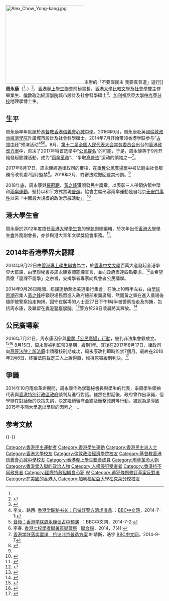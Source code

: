 {{Otheruses|subject=第57屆香港專上學生聯會秘書長周永康|other=其他名為「周永康」的人物|周永康 (消歧義)}}
{{Infobox  Officeholder
|name         = 周永康
|native_name  = Alex Chow Wing Hong<ref name="ucounlist2013">[https://web.archive.org/web/20131019234807/http://www.council.hkusu.hku.hk/councilors.html 香港大學學生會2013年度學生會評議員名單]（經由archive.org存取）</ref>
|image        = Alex_Chow_in_2018_Jan.png
|office       = 第57届[[香港專上學生聯會|香港專上學生聯會]]秘書長
|term_start   = 2014年4月1日
|term_end     = 2015年3月31日
|predecessor  = [[陳樹暉|陳樹暉]]（[[嶺南大學_(香港)|嶺南大學]]）
|successor    = [[羅冠聰|羅冠聰]]（[[嶺南大學_(香港)|嶺南大學]]）
|1blankname   = 副秘書長
|1namedata    = [[岑敖暉|岑敖暉]]（[[香港中文大學|香港中文大學]]）
|nationality  = {{CHN-HKG}}
|birth_date   = {{bda|1990|8|18}}
|native_place = 廣東韶關
|birth_place  = 廣東省東莞市
|母校 = [[基督教香港信義會心誠中學|基督教香港信義會心誠中學]]<br/>[[香港大學|香港大學]]文學院<br/>[[倫敦政治經濟學院|倫敦政治經濟學院]]<br/>[[加利福尼亞大學柏克萊分校|加利福尼亞大學柏克萊分校]]
|居住地 = {{HKG}}
|職業 = 學生
| educate =
* 香港大學比較文學榮譽文學士
* 香港大學社會學榮譽社會科學學士
*[[倫敦政治經濟學院|倫敦政治經濟學院]]城市設計及社會科學碩士
*[[加利福尼亞大學柏克萊分校|加利福尼亞大學柏克萊分校]]地理學博士生
}}
[[File:Alex_Chow_Yong-kang.jpg|250px]]主辦的「不要假民主 我要真普選」遊行]]
'''周永康'''（{{lang-en|Alex Chow Wing Hong}}<ref name="ucounlist2013"/>，{{bd|1990年|8月18日}}）<ref name="學聯與政府對話">{{cite news |url = |title=《學聯與政府對話》 |publisher=[[翡翠台|翡翠台]] |date=2014年10月21日 }}{{zh-yue}}</ref>，[[香港專上學生聯會|香港專上學生聯會]]前秘書長，[[香港大學|香港大學]][[比較文學|比較文學]]及[[社會學|社會學]]雙主修畢業生、[[倫敦政治經濟學院|倫敦政治經濟學院]]城市設計及社會科學碩士<ref>{{Cite news |url=https://www.hk01.com/%E6%94%BF%E6%83%85/275605/%E6%94%BF%E5%A3%87%E8%AB%B8%E4%BA%8B%E7%94%BA-%E5%9B%A0%E9%9D%9E%E6%B3%95%E9%9B%86%E7%B5%90%E7%BD%AA%E4%B8%80%E5%BA%A6%E8%A2%AB%E5%88%A4%E5%9B%9A-%E5%91%A8%E6%B0%B8%E5%BA%B7%E9%81%B2%E4%B8%80%E5%B9%B4%E7%A2%A9%E5%A3%AB%E7%95%A2%E6%A5%AD |title=因非法集結罪一度被判囚　周永康遲一年碩士畢業 |date=2018-12-26 |work=香港01 |accessdate=2018-12-26 |archive-date=2019-05-15 |archive-url=https://web.archive.org/web/20190515003145/https://www.hk01.com/%E6%94%BF%E6%83%85/275605/%E6%94%BF%E5%A3%87%E8%AB%B8%E4%BA%8B%E7%94%BA-%E5%9B%A0%E9%9D%9E%E6%B3%95%E9%9B%86%E7%B5%90%E7%BD%AA%E4%B8%80%E5%BA%A6%E8%A2%AB%E5%88%A4%E5%9B%9A-%E5%91%A8%E6%B0%B8%E5%BA%B7%E9%81%B2%E4%B8%80%E5%B9%B4%E7%A2%A9%E5%A3%AB%E7%95%A2%E6%A5%AD |dead-url=no }}</ref>、[[加利福尼亞大學柏克萊分校|加利福尼亞大學柏克萊分校]]地理學博士生。

==生平==
周永康早年就讀於[[基督教香港信義會心誠中學|基督教香港信義會心誠中學]]。2016年9月，周永康赴英國[[倫敦政治經濟學院|倫敦政治經濟學院]]升讀城市設計及社會科學碩士。2014年7月开始带领香港学联参与“[[讓愛與和平佔領中環|占领中环]]”预演活动<ref>李文、路西. [http://www.bbc.co.uk/zhongwen/simp/china/2014/07/140701_hk_ivzhouyongkang.shtml 香港学联秘书长：已做好警方清场准备].：[[BBC中文网|BBC中文网]]，2014-7-1:</ref><ref>[http://www.bbc.co.uk/zhongwen/simp/china/2014/07/140702_aud_hongkong_rally_chow.shtml 音频：香港学联周永康谈占中预演] {{Wayback|url=http://www.bbc.co.uk/zhongwen/simp/china/2014/07/140702_aud_hongkong_rally_chow.shtml |date=20140708060933 }}.：BBC中文网，2014-7-2:</ref><ref>李春. [http://udn.com/NEWS/BREAKINGNEWS/BREAKINGNEWS4/8783956.shtml 香港七校學者聯署質疑警察] {{Wayback|url=http://udn.com/NEWS/BREAKINGNEWS/BREAKINGNEWS4/8783956.shtml |date=20140714233401 }}. [[聯合報|聯合報]]，2014，7(4):</ref>。8月，[[第十二届全国人民代表大会常务委员会|第十二届全国人民代表大会常务委员会]]出台的[[2016年及2017年香港政治制度改革|香港政改方案]]中，否决了2017年特首选举中“[[公民提名|公民提名]]”的可能，于是，周永康等于9月开始發起罷課活動，成为“[[雨傘革命|雨傘革命]]”、“争取[[真普选|真普选]]”运动的領袖之一<ref>[http://www.bbc.co.uk/zhongwen/simp/china/2014/09/140907_hongkong_democracy_students_strike 香港学联落实罢课　抗议北京普选方案] {{Wayback|url=http://www.bbc.co.uk/zhongwen/simp/china/2014/09/140907_hongkong_democracy_students_strike |date=20141220014444 }} 叶靖斯，晧宇 [[BBC中文网|BBC中文网]]，2014-9-7</ref>。

2017年8月17日，周永康經過律政司的覆核，在[[重奪公民廣場案|重奪公民廣場案]]中被法庭由社會服務令改判處7個月監禁<ref>{{Cite web |url=https://www.hkcnews.com/article/6193/%E9%BB%83%E4%B9%8B%E9%8B%92-%E5%91%A8%E6%B0%B8%E5%BA%B7-%E7%BE%85%E5%86%A0%E8%81%B0-6253/%E4%B8%8A%E8%A8%B4%E5%BA%AD%E6%94%B9%E5%88%A4%E7%9B%A3%E7%A6%81%EF%BC%9A%E7%BE%85%E5%86%A0%E8%81%B08%E5%80%8B%E6%9C%88%E3%80%81%E5%91%A8%E6%B0%B8%E5%BA%B77%E5%80%8B%E6%9C%88%E3%80%81%E9%BB%83%E4%B9%8B%E9%8B%926%E5%80%8B%E6%9C%88 |title=上訴庭改判監禁：羅冠聰8個月、周永康7個月、黃之鋒6個月 |access-date=2017-08-18 |archive-date=2021-07-12 |archive-url=https://web.archive.org/web/20210712010827/https://www.hkcnews.com/article/6193/%E9%BB%83%E4%B9%8B%E9%8B%92-%E5%91%A8%E6%B0%B8%E5%BA%B7-%E7%BE%85%E5%86%A0%E8%81%B0-6253/%E4%B8%8A%E8%A8%B4%E5%BA%AD%E6%94%B9%E5%88%A4%E7%9B%A3%E7%A6%81%EF%BC%9A%E7%BE%85%E5%86%A0%E8%81%B08%E5%80%8B%E6%9C%88%E3%80%81%E5%91%A8%E6%B0%B8%E5%BA%B77%E5%80%8B%E6%9C%88%E3%80%81%E9%BB%83%E4%B9%8B%E9%8B%926%E5%80%8B%E6%9C%88 |dead-url=no }}</ref>。2018年2月，終審法院撤回監禁刑罰。<ref name=":0" />

2018年底，周永康與[[羅冠聰|羅冠聰]]、[[黃之鋒|黃之鋒]]獲{{tsl|en|International Association of Political Consultants|政治顧問國際協會}}頒發民主獎章，以表彰三人帶領佔領中環和[[雨傘運動|雨傘運動]]，堅持以和平方式實現[[普選|普選]]。協會主席形容雨傘運動是自北京[[天安門事件|天安門事件]]以來「中國最大規模的政治示威活動」。<ref>{{Cite news |url=https://www.hk01.com/%E6%94%BF%E6%83%85/272296/%E9%BB%83%E4%B9%8B%E9%8B%92-%E7%BE%85%E5%86%A0%E8%81%B0-%E5%91%A8%E6%B0%B8%E5%BA%B7%E7%8D%B2%E9%A0%92%E5%9C%8B%E9%9A%9B%E6%B0%91%E4%B8%BB%E7%8D%8E-%E8%A1%A8%E6%8F%9A%E9%A0%98%E5%B0%8E%E9%9B%A8%E5%82%98%E9%81%8B%E5%8B%95 |title=黃之鋒、羅冠聰、周永康獲頒國際民主獎　表揚領導雨傘運動 |date=2018-12-26 |work=香港01 |accessdate=2018-12-26 |archive-date=2018-12-27 |archive-url=https://web.archive.org/web/20181227084733/https://www.hk01.com/%E6%94%BF%E6%83%85/272296/%E9%BB%83%E4%B9%8B%E9%8B%92-%E7%BE%85%E5%86%A0%E8%81%B0-%E5%91%A8%E6%B0%B8%E5%BA%B7%E7%8D%B2%E9%A0%92%E5%9C%8B%E9%9A%9B%E6%B0%91%E4%B8%BB%E7%8D%8E-%E8%A1%A8%E6%8F%9A%E9%A0%98%E5%B0%8E%E9%9B%A8%E5%82%98%E9%81%8B%E5%8B%95 |dead-url=no }}</ref>

== 港大學生會 ==
周永康於2012年度擔任[[香港大學學生會|香港大學學生會]]的[[學苑|學苑]]副總編輯，於次年出任[[香港大學學生會|香港大學學生會]]外務副會長，亦參與港大青年文學獎協會事務。<ref>{{cite web |url=http://www.post852.com/%E5%8D%81%E5%95%8F%E5%80%8B%E7%82%BA%E4%BB%80%E9%BA%BC%E2%94%80%E2%94%80%E5%91%A8%E6%B0%B8%E5%BA%B7/ |agency=[[852郵報|852郵報]] |title=十問個為什麼：周永康 |accessdate=2014-10-02 |archive-date=2016-03-29 |archive-url=https://web.archive.org/web/20160329024636/http://www.post852.com/%E5%8D%81%E5%95%8F%E5%80%8B%E7%82%BA%E4%BB%80%E9%BA%BC%E2%94%80%E2%94%80%E5%91%A8%E6%B0%B8%E5%BA%B7/ |dead-url=no }}</ref>。

== 2014年香港學界大罷課 ==
{{main|2014年香港學界大罷課}}
2014年9月22日由[[香港專上學生聯會|香港專上學生聯會]]為主，於[[香港中文大學|香港中文大學]]百萬大道發起全港學界大罷課，由學聯秘書長周永康宣讀罷課宣言，並向政府表達四點要求。<ref name=香港大學生罷課宣言：人大不代表我>{{Cite news|url=http://hongkong.dwnews.com/news/2014-09-22/59609723.html|title=香港大學生罷課宣言：人大不代表我|work=多維新聞|date=2014-09-22|accessdate=2014-09-23|deadurl=yes|archiveurl=https://web.archive.org/web/20141006164156/http://hongkong.dwnews.com/news/2014-09-22/59609723.html|archivedate=2014-10-06|df=}}</ref>並希望貫徹「罷課不罷學」之宗旨，安排學者專家向與會者公民講學。

2014年9月26日晚間，罷課運動至添美道舉行集會，在晚上10時半左右，由[[學民思潮|學民思潮]]召集人[[黃之鋒|黃之鋒]]呼籲現場民眾進入政府總部東翼廣場，然而黃之鋒在進入廣場後隨即被警察抬走拘捕。固守在廣場的人士至27日下午1時半被警察抬走及拘捕，包括周永康，及羈留在[[香港警察學院|香港警察學院]]。<ref>{{Cite news|url=http://paper.wenweipo.com/2014/09/28/HK1409280004.htm|title=周永康被捕 同夥涉藏攻擊武器|work=文匯報|date=2014-09-28|accessdate=2014-10-02|archive-date=2016-08-03|archive-url=https://web.archive.org/web/20160803230418/http://paper.wenweipo.com/2014/09/28/HK1409280004.htm|dead-url=no}}</ref>警方於29日凌晨將其釋放。<ref>{{Cite news|url=http://www2.hkej.com/instantnews/current/article/907660/%E5%AD%B8%E8%81%AF%E5%91%A8%E6%B0%B8%E5%BA%B7%E5%B2%91%E6%95%96%E6%9A%89%E7%8D%B2%E8%AD%A6%E6%96%B9%E9%87%8B%E6%94%BE|title=學聯周永康岑敖暉獲警方釋放|work=信報財經新聞|date=2014-09-29|access-date=2014-10-02|archive-url=https://web.archive.org/web/20150330171516/http://www2.hkej.com/instantnews/current/article/907660/%E5%AD%B8%E8%81%AF%E5%91%A8%E6%B0%B8%E5%BA%B7%E5%B2%91%E6%95%96%E6%9A%89%E7%8D%B2%E8%AD%A6%E6%96%B9%E9%87%8B%E6%94%BE|archive-date=2015-03-30|dead-url=yes}}</ref>

==公民廣場案==
{{main|重奪公民廣場案|重奪「公民廣場」行動}}
2016年7月21日，周永康因參與[[重奪「公民廣場」行動|重奪「公民廣場」行動]]，被判非法集會罪成立。<ref>{{Cite news|url=http://cn.nytimes.com/china/20160721/c21hongkong/|title=黃之鋒等三名香港學運領袖被定罪|date=2016年7月21日|author2=傅才德|newspaper=[[紐約時報|紐約時報]]中文網|author1=ALAN WONG|accessdate=2016年8月11日|archive-date=2020年10月27日|archive-url=https://web.archive.org/web/20201027041704/https://cn.nytimes.com/china/20160721/c21hongkong/|dead-url=no}}</ref><ref>{{Cite news|url=http://cn.rfi.fr/%E4%B8%AD%E5%9B%BD/20160722-%E8%B4%B9%E5%8A%A0%E7%BD%97%E6%8A%A5%EF%BC%9A%E9%BB%84%E4%B9%8B%E5%B3%B0%E8%A2%AB%E5%88%A4%E5%86%8D%E5%BA%A6%E6%98%BE%E7%8E%B0%E5%8C%97%E4%BA%AC%E8%83%8C%E5%90%8E%E6%93%8D%E4%BD%9C|title=黄之峰被判再度显现北京背后操作|date=2016年7月22日|newspaper=[[费加罗报|费加罗报]]|accessdate=2016年8月11日|archive-date=2019年5月14日|archive-url=https://web.archive.org/web/20190514213231/http://cn.rfi.fr/%E4%B8%AD%E5%9B%BD/20160722-%E8%B4%B9%E5%8A%A0%E7%BD%97%E6%8A%A5%EF%BC%9A%E9%BB%84%E4%B9%8B%E5%B3%B0%E8%A2%AB%E5%88%A4%E5%86%8D%E5%BA%A6%E6%98%BE%E7%8E%B0%E5%8C%97%E4%BA%AC%E8%83%8C%E5%90%8E%E6%93%8D%E4%BD%9C|dead-url=no}}</ref> 8月15日，周永康被判監禁3星期，緩刑1年。其後在2017年8月17日，律政司向[[香港高等法院上訴法庭|高等法院上訴法庭]]申請覆核刑期成功，周永康改判即時監禁7個月。最終在2018年2月6日，終審法院裁定三人上訴得直，維持原審緩刑判決。<ref name=":0">{{cite web|url=https://www.hk01.com/%E6%B8%AF%E8%81%9E/157098/-%E9%9B%99%E5%AD%B8%E4%B8%8A%E8%A8%B4-%E9%BB%83%E4%B9%8B%E9%8B%92%E7%BE%85%E5%86%A0%E8%81%B0%E5%91%A8%E6%B0%B8%E5%BA%B7-%E7%B5%82%E6%A5%B5%E5%8B%9D%E8%A8%B4-%E6%AF%8B%E9%A0%88%E5%86%8D%E5%85%A5%E7%8D%84|title=【雙學上訴】黃之鋒羅冠聰周永康　終極勝訴　毋須再入獄|accessdate=2018-02-06|date=2018-02-06|publisher=香港01}}</ref>

== 爭議 ==
{{expand-section|time=2015-08-25}}
{{main|雨傘革命|香港專上學生聯會退出風波}}
2014年10月雨傘革命期間，周永康作為學聯秘書長與學生的代表，率領學生領袖代表與[[香港特別行政區政府|香港特別行政區政府]]談判及進行對話。雖然在對話後，政府曾作出承諾，但學聯在對話後的決策失誤，決定繼續留守金鐘及衝擊政府等行動，被認為是導致2015年多間大學退出學聯的因素之一。

== 参考文献 ==
{{Reflist|2}}
{{commonscat|Alex Chow}}
{{-}}
{{start box}}
{{s-before|[[陳樹暉|陳樹暉]]|[[嶺南大學_(香港)|嶺南大學]]}}
{{s-title|[[香港專上學生聯會|香港專上學生聯會]][[秘書長|秘書長]]|2014年4月－2015年5月}}
{{s-after|[[羅冠聰|羅冠聰]]|[[嶺南大學_(香港)|嶺南大學]]}}
{{end box}}

{{Portal bar|香港|政治|人物}}

{{雨伞革命}}
{{Authority control}}
{{DEFAULTSORT:Chow Yong Kang}}
[[Category:香港民主運動者|Category:香港民主運動者]]
[[Category:香港學生運動|Category:香港學生運動]]
[[Category:香港民主派人士|Category:香港民主派人士]]
[[Category:香港大學校友|Category:香港大學校友]]
[[Category:倫敦政治經濟學院校友|Category:倫敦政治經濟學院校友]]
[[Category:基督教香港信義會心誠中學校友|Category:基督教香港信義會心誠中學校友]]
[[Category:香港專上學生聯會成員|Category:香港專上學生聯會成員]]
[[Category:雨傘革命人物|Category:雨傘革命人物]]
[[Category:香港曾入獄的政治人物|Category:香港曾入獄的政治人物]]
[[Category:人權侵犯受害者|Category:人權侵犯受害者]]
[[Category:香港持不同政見者|Category:香港持不同政見者]]
[[Category:國際特赦組織良心犯|Category:國際特赦組織良心犯]]
[[Category:周姓|W]]
[[Category:逃犯條例修訂草案反對者|Category:逃犯條例修訂草案反對者]]
[[Category:在美國的香港人|Category:在美國的香港人]]
[[Category:加利福尼亞大學柏克萊分校校友|Category:加利福尼亞大學柏克萊分校校友]]